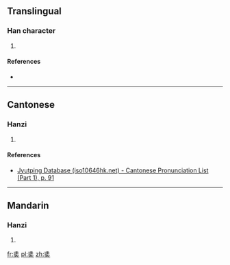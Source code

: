 ==Translingual==

===Han character===
{{Han char|rn=37|rad=大|as=07|sn=10|four=24431|canj=GGVK|ids=⿺夨圭}}

# {{defn|Han|sort=大07}}

====References====
* {{Han ref|kx=0251.060|dkj=05897|dj=0512.030|hdz=10539.010|uh=594A|ud=22858|bh=D15A|bd=53594}}

----

==Cantonese==

===Hanzi===
{{yue-hanzi|jyut=[[kit3]], [[kwai4]], [[hai5]]|y=kit3, kwai4, hai5}}

# {{defn|lang=yue|sort=大07}}

====References====
* [http://www.iso10646hk.net/jp/document/download.jsp Jyutping Database (iso10646hk.net) - Cantonese Pronunciation List (Part 1), p. 91]

----

==Mandarin==

===Hanzi===
{{cmn-hanzi|pin=[[xié]] ([[xie2]])|wg=hsieh<sup>2</sup>}}

# {{defn|lang=cmn|sort=大07}}

[[fr:奊]]
[[pl:奊]]
[[zh:奊]]